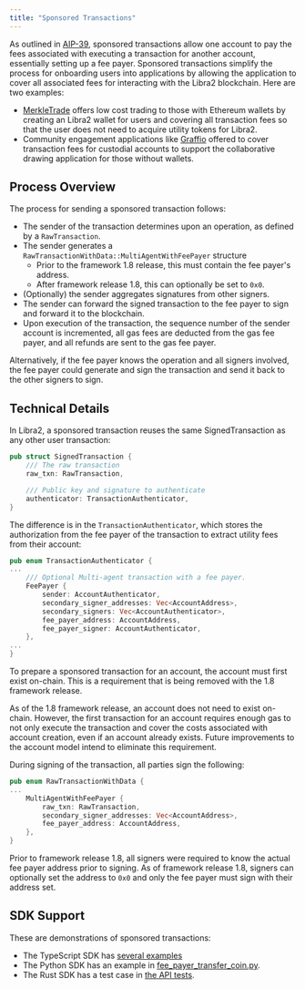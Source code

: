 ```yaml
---
title: "Sponsored Transactions"
---
```


As outlined
in [AIP-39](https://github.com/libra2-foundation/AIPs/blob/main/aips/aip-39.md),
sponsored transactions allow one account to pay the fees associated with
executing a transaction for another account, essentially setting up a fee payer.
Sponsored transactions simplify the process for onboarding users into applications
by allowing the application to cover all associated fees for interacting with the
Libra2 blockchain. Here are two examples:

- [MerkleTrade](https://merkle.trade/) offers low cost trading to those with
  Ethereum wallets by creating an Libra2 wallet for users and covering all
  transaction fees so that the user does not need to acquire utility tokens for
  Libra2.
- Community engagement applications
  like [Graffio](https://medium.com/libra2labs/graffio-web3s-overnight-sensation-81a6cf18b626)
  offered to cover transaction fees for custodial accounts to support the
  collaborative drawing application for those without wallets.

## Process Overview

The process for sending a sponsored transaction follows:

- The sender of the transaction determines upon an operation, as defined by
  a `RawTransaction`.
- The sender generates a `RawTransactionWithData::MultiAgentWithFeePayer`
  structure
  - Prior to the framework 1.8 release, this must contain the fee payer's
    address.
  - After framework release 1.8, this can optionally be set to `0x0`.
- (Optionally) the sender aggregates signatures from other signers.
- The sender can forward the signed transaction to the fee payer to sign and
  forward it to the blockchain.
- Upon execution of the transaction, the sequence number of the sender account
  is incremented, all gas fees are deducted from the gas fee payer, and all
  refunds are sent to the gas fee payer.

Alternatively, if the fee payer knows the operation and all signers involved,
the fee payer could generate and sign the transaction and send it back to the
other signers to sign.

## Technical Details

In Libra2, a sponsored transaction reuses the same SignedTransaction as any other
user transaction:

```rust
pub struct SignedTransaction {
    /// The raw transaction
    raw_txn: RawTransaction,

    /// Public key and signature to authenticate
    authenticator: TransactionAuthenticator,
}
```

The difference is in the `TransactionAuthenticator`, which stores the
authorization from the fee payer of the transaction to extract utility fees from
their account:

```rust
pub enum TransactionAuthenticator {
...
    /// Optional Multi-agent transaction with a fee payer.
    FeePayer {
        sender: AccountAuthenticator,
        secondary_signer_addresses: Vec<AccountAddress>,
        secondary_signers: Vec<AccountAuthenticator>,
        fee_payer_address: AccountAddress,
        fee_payer_signer: AccountAuthenticator,
    },
...
}
```

To prepare a sponsored transaction for an account, the account must first exist
on-chain. This is a requirement that is being removed with the 1.8 framework
release.

As of the 1.8 framework release, an account does not need to exist on-chain.
However, the first transaction for an account requires enough gas to not only
execute the transaction and cover the costs associated with account creation,
even if an account already exists. Future improvements to the account model
intend to eliminate this requirement.

During signing of the transaction, all parties sign the following:

```rust
pub enum RawTransactionWithData {
...
    MultiAgentWithFeePayer {
        raw_txn: RawTransaction,
        secondary_signer_addresses: Vec<AccountAddress>,
        fee_payer_address: AccountAddress,
    },
}
```

Prior to framework release 1.8, all signers were required to know the actual fee
payer address prior to signing. As of framework release 1.8, signers can
optionally set the address to `0x0` and only the fee payer must sign with their
address set.

## SDK Support

These are demonstrations of sponsored transactions:

- The TypeScript SDK
  has [several examples](https://github.com/libra2org/libra2-ts-sdk/tree/main/examples/typescript-esm/sponsored_transactions)
- The Python SDK has an example
  in [fee\_payer\_transfer\_coin.py](https://github.com/libra2org/libra2-python-sdk/blob/main/examples/fee_payer_transfer_coin.py).
- The Rust SDK has a test case
  in [the API tests](https://github.com/libra2org/libra2-core/blob/0a62e54e13bc5da604ceaf39efed5c012a292078/api/src/tests/transactions_test.rs#L255).
